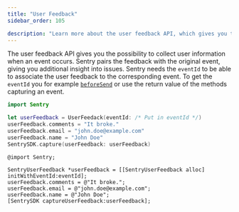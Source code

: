 ```yaml
---
title: "User Feedback"
sidebar_order: 105

description: "Learn more about the user feedback API, which gives you the possibility to collect user information when an event occurs. Sentry pairs the feedback with the original event, giving you additional insight into issues."
---
```


The user feedback API gives you the possibility to collect user information when an event occurs. Sentry pairs the feedback with the original event, giving you additional insight into issues.
Sentry needs the `eventId` to be able to associate the user feedback to the corresponding event. To get the `eventId` you for example [`beforeSend`](/platforms/apple/guides/ios/configuration/options/#before-send) or use the return value of the methods capturing an event.

```swift
import Sentry

let userFeedback = UserFeedack(eventId: /* Put in eventId */)
userFeedback.comments = "It broke."
userFeedback.email = "john.doe@example.com"
userFeedback.name = "John Doe"
SentrySDK.capture(userFeedback: userFeedback)
```

```objc
@import Sentry;

SentryUserFeedback *userFeedback = [[SentryUserFeedback alloc] initWithEventId:eventId];
userFeedback.comments = @"It broke.";
userFeedback.email = @"john.doe@example.com";
userFeedback.name = @"John Doe";
[SentrySDK captureUserFeedback:userFeedback];
```
